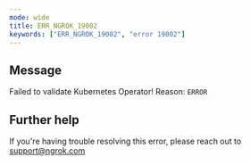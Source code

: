 ```yaml
---
mode: wide
title: ERR_NGROK_19002
keywords: ["ERR_NGROK_19002", "error 19002"]
---
```


## Message

Failed to validate Kubernetes Operator! Reason: `ERROR`

## Further help

If you're having trouble resolving this error, please reach out to [support@ngrok.com](mailto:support@ngrok.com?subject=Help%20with%20ERR_NGROK_19002)
